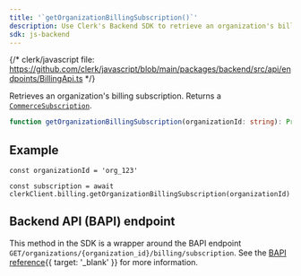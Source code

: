 ```yaml
---
title: '`getOrganizationBillingSubscription()`'
description: Use Clerk's Backend SDK to retrieve an organization's billing subscription.
sdk: js-backend
---
```


<Include src="_partials/billing/api-experimental" />

{/* clerk/javascript file: https://github.com/clerk/javascript/blob/main/packages/backend/src/api/endpoints/BillingApi.ts */}

Retrieves an organization's billing subscription. Returns a [`CommerceSubscription`](/docs/references/backend/types/commerce-subscription).

```ts
function getOrganizationBillingSubscription(organizationId: string): Promise<CommerceSubscription>
```

## Example

<Include src="_partials/backend/usage" />

```tsx
const organizationId = 'org_123'

const subscription = await clerkClient.billing.getOrganizationBillingSubscription(organizationId)
```

## Backend API (BAPI) endpoint

This method in the SDK is a wrapper around the BAPI endpoint `GET/organizations/{organization_id}/billing/subscription`. See the [BAPI reference](TODO){{ target: '_blank' }} for more information.
